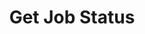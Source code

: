 ---
sidebarTitle: "Get Job Status"
title: "Get Job Status"
openapi: get /v1/digital-worker/job/status/{id}/
---